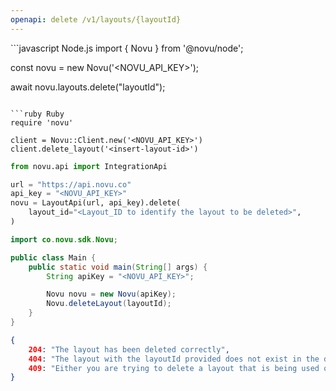 ```yaml
---
openapi: delete /v1/layouts/{layoutId}
---
```


<RequestExample>
```javascript Node.js
import { Novu } from '@novu/node';

const novu = new Novu('<NOVU_API_KEY>');

await novu.layouts.delete("layoutId");
```

```ruby Ruby
require 'novu'

client = Novu::Client.new('<NOVU_API_KEY>')
client.delete_layout('<insert-layout-id>')
```

```python Python
from novu.api import IntegrationApi

url = "https://api.novu.co"
api_key = "<NOVU_API_KEY>"
novu = LayoutApi(url, api_key).delete(
    layout_id="<Layout_ID to identify the layout to be deleted>",
)
```

```java Java
import co.novu.sdk.Novu;

public class Main {
    public static void main(String[] args) {
        String apiKey = "<NOVU_API_KEY>";

        Novu novu = new Novu(apiKey);
        Novu.deleteLayout(layoutId);
    }
}
```

</RequestExample>

<ResponseExample>

```json Response
{
    204: "The layout has been deleted correctly",
    404: "The layout with the layoutId provided does not exist in the database so it can not be deleted.",
    409: "Either you are trying to delete a layout that is being used or a layout that is the default in the environment."
}
```

</ResponseExample>